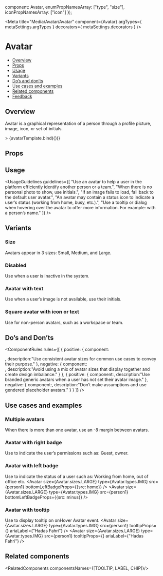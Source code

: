 
  component: Avatar,
  enumPropNamesArray: ["type", "size"],
  iconPropNamesArray: ["icon"]
});

<Meta
  title="Media/Avatar/Avatar"
  component={Avatar}
  argTypes={ metaSettings.argTypes }
  decorators={ metaSettings.decorators }
/>

<!--- Component template -->


<!--- Component documentation -->

# Avatar
- [Overview](#overview)
- [Props](#props)
- [Usage](#usage)
- [Variants](#variants)
- [Do’s and don’ts](#dos-and-donts)
- [Use cases and examples](#use-cases-and-examples)
- [Related components](#related-components)
- [Feedback](#feedback)

## Overview
Avatar is a graphical representation of a person through a profile picture, image, icon, or set of initials.

<Canvas>
  <Story name="Overview"
         args={{size: Avatar.sizes.LARGE, src: person1, type: Avatar.types.IMG, backgroundColor: Avatar.backgroundColors.DONE_GREEN}}>>
      {avatarTemplate.bind({})}
  </Story>
</Canvas>

## Props
<ArgsTable of={Avatar} />

## Usage
<UsageGuidelines
  guidelines={[
    "Use an avatar to help a user in the platform efficiently identify another person or a team.",
    "When there is no personal photo to show, use initials.",
    "If an image fails to load, fall back to the default user avatar.",
    "An avatar may contain a status icon to indicate a user’s status (working from home, busy, etc.).",
    "Use a tooltip or dialog when hovering over the avatar to offer more information. For example: with a person’s name."
  ]}
/>

## Variants
### Size
Avatars appear in 3 sizes: Small, Medium, and Large.
<Canvas>
  <Story name="Size">
    <Avatar size={Avatar.sizes.SMALL} src={person1} type={Avatar.types.IMG} />
    <Avatar size={Avatar.sizes.MEDIUM} src={person1} type={Avatar.types.IMG} />
    <Avatar size={Avatar.sizes.LARGE} src={person1} type={Avatar.types.IMG} />
  </Story>
</Canvas>

### Disabled
Use when a user is inactive in the system.
<Canvas>
  <Story name="Disable">
    <Avatar size={Avatar.sizes.SMALL} src={person1} type={Avatar.types.IMG} disabled />
    <Avatar size={Avatar.sizes.MEDIUM} src={person1} type={Avatar.types.IMG} disabled />
    <Avatar size={Avatar.sizes.LARGE} src={person1} type={Avatar.types.IMG} disabled />
  </Story>
</Canvas>

### Avatar with text
Use when a user’s image is not available, use their initials.
<Canvas>
  <Story name="Avatar with text">
    <Avatar size={Avatar.sizes.SMALL} type={Avatar.types.TEXT} text="RM" backgroundColor={Avatar.colors.LIPSTICK} />
    <Avatar size={Avatar.sizes.MEDIUM} type={Avatar.types.TEXT} text="RM" backgroundColor={Avatar.colors.LIPSTICK} />
    <Avatar size={Avatar.sizes.LARGE} type={Avatar.types.TEXT} text="RM" backgroundColor={Avatar.colors.DONE_GREEN} />
  </Story>
</Canvas>

### Square avatar with icon or text
Use for non-person avatars, such as a workspace or team.
<Canvas>
  <Story name="Square avatar">
    <Avatar
      size={Avatar.sizes.SMALL}
      type={Avatar.types.TEXT}
      text="R"
      backgroundColor={Avatar.colors.BRIGHT_BLUE}
      square
    />
    <Avatar
      size={Avatar.sizes.MEDIUM}
      type={Avatar.types.ICON}
      icon={WhatsNew}
      backgroundColor={Avatar.colors.AQUAMARINE}
      square
    />
    <Avatar
      size={Avatar.sizes.LARGE}
      type={Avatar.types.TEXT}
      text="RM"
      backgroundColor={Avatar.colors.WORKING_ORANGE}
      square
    />
  </Story>
</Canvas>

## Do’s and Don’ts
<ComponentRules
  rules={[
    {
      positive: {
        component:
          <div className="monday-style-story-avatar_multiple-reverse">
            <Avatar size={Avatar.sizes.LARGE} src={person1} type={Avatar.types.IMG} />
            <Avatar size={Avatar.sizes.LARGE} src={person2} type={Avatar.types.IMG} />
            <Avatar size={Avatar.sizes.LARGE} src={person3} type={Avatar.types.IMG} />
          </div>,
        description:"Use consistent avatar sizes for common use cases to convey their purpose."
      },
      negative: {
        component:
          <div className="monday-style-story-avatar_multiple-reverse">
            <Avatar size={Avatar.sizes.SMALL} src={person1} type={Avatar.types.IMG} />
            <Avatar size={Avatar.sizes.MEDIUM} src={person2} type={Avatar.types.IMG} />
            <Avatar size={Avatar.sizes.LARGE} src={person3} type={Avatar.types.IMG} />
          </div>,
        description:"Avoid using a mix of avatar sizes that display together and create design imbalance."
      }
    },
    {
      positive: {
        component:<Avatar src={maleIcon} type={Avatar.types.IMG} />,
        description:"Use branded generic avatars when a user has not set their avatar image."
      },
      negative: {
        component:<Avatar src={femaleIcon} type={Avatar.types.IMG} />,
        description:"Don’t make assumptions and use gendered placeholder avatars."
      }
    }
  ]}
/>

## Use cases and examples
### Multiple avatars
When there is more than one avatar, use an -8 margin between avatars.
<Canvas>
  <Story name="Multiple avatars" >
    <MultipleStoryElementsWrapper className="monday-style-story-avatar_multiple">
      <Avatar size={Avatar.sizes.LARGE} type={Avatar.types.IMG} src={person1}  />
      <Avatar size={Avatar.sizes.LARGE} type={Avatar.types.IMG} src={person2} />
      <Avatar size={Avatar.sizes.LARGE} type={Avatar.types.IMG} src={person3} />
  </MultipleStoryElementsWrapper>
  </Story>
</Canvas>

### Avatar with right badge
Use to indicate the user’s permissions such as: Guest, owner.

<Canvas>
  <Story name="Avatar with right badge">
    <Avatar
        size={Avatar.sizes.LARGE}
        type={Avatar.types.IMG}
        src={person1}
        bottomRightBadgeProps={{src: guest}}
    />
    <Avatar
        size={Avatar.sizes.LARGE}
        type={Avatar.types.IMG}
        src={person1}
        bottomRightBadgeProps={{src: owner}}
    />
  </Story>
</Canvas>

### Avatar with left badge
Use to indicate the status of a user such as: Working from home, out of office etc.
<Canvas>
  <Story name="Avatar with left badge">
    <Avatar
        size={Avatar.sizes.LARGE}
        type={Avatar.types.IMG}
        src={person1}
        bottomLeftBadgeProps={{src: home}}
    />
    <Avatar
        size={Avatar.sizes.LARGE}
        type={Avatar.types.IMG}
        src={person1}
        bottomLeftBadgeProps={{src: minus}}
    />
  </Story>
</Canvas>

### Avatar with tooltip
Use to display tooltip on onHover Avatar event.
<Canvas>
  <Story name="Avatar with tooltip">
    <Avatar
      size={Avatar.sizes.LARGE}
      type={Avatar.types.IMG}
      src={person1}
      tooltipProps={<Tooltip content="Hadas Farhi"/>}
      ariaLabel={"Hadas Fahri"}
    />
    <Avatar
      size={Avatar.sizes.LARGE}
      type={Avatar.types.IMG}
      src={person1}
      tooltipProps={<Tooltip content="Hadas Farhi" position={Tooltip.positions.BOTTOM}/>}
      ariaLabel={"Hadas Fahri"}
    />
  </Story>
</Canvas>

## Related components
<RelatedComponents componentsNames={[TOOLTIP, LABEL, CHIP]}/>
